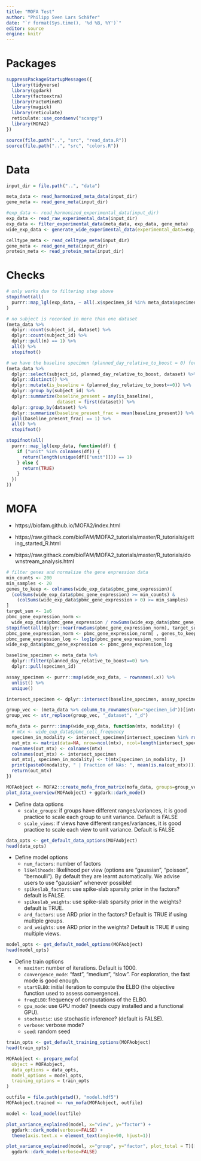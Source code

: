 ```yaml
---
title: "MOFA Test"
author: "Philipp Sven Lars Schäfer"
date: "`r format(Sys.time(), '%d %B, %Y')`"
editor: source
engine: knitr
---
```


# Packages

```r
suppressPackageStartupMessages({
  library(tidyverse)
  library(ggdark)
  library(factoextra)
  library(FactoMineR)
  library(magick)
  library(reticulate)
  reticulate::use_condaenv("scanpy")
  library(MOFA2)
})

source(file.path("..", "src", "read_data.R"))
source(file.path("..", "src", "colors.R"))
```

# Data

```r
input_dir = file.path("..", "data")
```

```r
meta_data <- read_harmonized_meta_data(input_dir)
gene_meta <- read_gene_meta(input_dir)

#exp_data <- read_harmonized_experimental_data(input_dir)
exp_data <- read_raw_experimental_data(input_dir)
exp_data <- filter_experimental_data(meta_data, exp_data, gene_meta)
wide_exp_data <- generate_wide_experimental_data(experimental_data=exp_data, impute=NULL)

celltype_meta <- read_celltype_meta(input_dir)
gene_meta <- read_gene_meta(input_dir)
protein_meta <- read_protein_meta(input_dir)
```

# Checks

```r
# only works due to filtering step above
stopifnot(all(
  purrr::map_lgl(exp_data, ~ all(.x$specimen_id %in% meta_data$specimen_id)))
)

# no subject is recorded in more than one dataset
(meta_data %>%
  dplyr::count(subject_id, dataset) %>%
  dplyr::count(subject_id) %>%
  dplyr::pull(n) == 1) %>%
  all() %>%
  stopifnot()

# we have the baseline specimen (planned_day_relative_to_boost = 0) for every subject
(meta_data %>%
  dplyr::select(subject_id, planned_day_relative_to_boost, dataset) %>%
  dplyr::distinct() %>%
  dplyr::mutate(is_baseline = (planned_day_relative_to_boost==0)) %>%
  dplyr::group_by(subject_id) %>%
  dplyr::summarize(baseline_present = any(is_baseline),
                   dataset = first(dataset)) %>%
  dplyr::group_by(dataset) %>%
  dplyr::summarize(baseline_present_frac = mean(baseline_present)) %>%
  pull(baseline_present_frac) == 1) %>%
  all() %>%
  stopifnot()

stopifnot(all(
  purrr::map_lgl(exp_data, function(df) {
    if ("unit" %in% colnames(df)) {
      return(length(unique(df[["unit"]])) == 1)
    } else {
      return(TRUE)
    }
  })
))
```

# MOFA

- https://biofam.github.io/MOFA2/index.html

- https://raw.githack.com/bioFAM/MOFA2_tutorials/master/R_tutorials/getting_started_R.html

- https://raw.githack.com/bioFAM/MOFA2_tutorials/master/R_tutorials/downstream_analysis.html

```r
# filter genes and normalize the gene expression data
min_counts <- 200
min_samples <- 20
genes_to_keep <- colnames(wide_exp_data$pbmc_gene_expression)[
  (colSums(wide_exp_data$pbmc_gene_expression) >= min_counts) &
    (colSums(wide_exp_data$pbmc_gene_expression > 0) >= min_samples)
]
target_sum <- 1e6
pbmc_gene_expression_norm <- 
  wide_exp_data$pbmc_gene_expression / rowSums(wide_exp_data$pbmc_gene_expression) * target_sum
stopifnot(all(dplyr::near(rowSums(pbmc_gene_expression_norm), target_sum, tol=0.1)))
pbmc_gene_expression_norm <- pbmc_gene_expression_norm[ , genes_to_keep]
pbmc_gene_expression_log <- log1p(pbmc_gene_expression_norm)
wide_exp_data$pbmc_gene_expression <- pbmc_gene_expression_log

baseline_specimen <- meta_data %>%
  dplyr::filter(planned_day_relative_to_boost==0) %>%
  dplyr::pull(specimen_id)

assay_specimen <- purrr::map(wide_exp_data, ~ rownames(.x)) %>% 
  unlist() %>% 
  unique()

intersect_specimen <- dplyr::intersect(baseline_specimen, assay_specimen)

group_vec <- (meta_data %>% column_to_rownames(var="specimen_id"))[intersect_specimen, ]$dataset
group_vec <- str_replace(group_vec, "_dataset", "_d")

mofa_data <- purrr::imap(wide_exp_data, function(mtx, modality) {
  # mtx <- wide_exp_data$pbmc_cell_frequency
  specimen_in_modality <- intersect_specimen[intersect_specimen %in% rownames(mtx)]
  out_mtx <- matrix(data=NA, nrow=ncol(mtx), ncol=length(intersect_specimen))
  rownames(out_mtx) <- colnames(mtx)
  colnames(out_mtx) <- intersect_specimen
  out_mtx[, specimen_in_modality] <- t(mtx[specimen_in_modality, ])
  print(paste0(modality, " | Fraction of NAs: ", mean(is.na(out_mtx))))
  return(out_mtx)
})

MOFAobject <- MOFA2::create_mofa_from_matrix(mofa_data, groups=group_vec)
plot_data_overview(MOFAobject) + ggdark::dark_mode()
```

- Define data options
  * `scale_groups`: if groups have different ranges/variances, it is good practice to scale each group to unit variance. Default is FALSE
  * `scale_views`: if views have different ranges/variances, it is good practice to scale each view to unit variance. Default is FALSE

```r
data_opts <- get_default_data_options(MOFAobject)
head(data_opts)
```

- Define model options
  * `num_factors`: number of factors
  * `likelihoods`: likelihood per view (options are “gaussian”, “poisson”, “bernoulli”). By default they are learnt automatically. We advise users to use “gaussian” whenever possible!
  * `spikeslab_factors`: use spike-slab sparsity prior in the factors? default is FALSE.
  * `spikeslab_weights`: use spike-slab sparsity prior in the weights? default is TRUE.
  * `ard_factors`: use ARD prior in the factors? Default is TRUE if using multiple groups.
  * `ard_weights`: use ARD prior in the weights? Default is TRUE if using multiple views.

```r
model_opts <- get_default_model_options(MOFAobject)
head(model_opts)
```

- Define train options
  * `maxiter`: number of iterations. Default is 1000.
  * `convergence_mode`: “fast”, “medium”, “slow”. For exploration, the fast mode is good enough.
  * `startELBO`: initial iteration to compute the ELBO (the objective function used to assess convergence).
  * `freqELBO`: frequency of computations of the ELBO.
  * `gpu_mode`: use GPU mode? (needs cupy installed and a functional GPU).
  * `stochastic`: use stochastic inference? (default is FALSE).
  * `verbose`: verbose mode?
  * `seed`: random seed

```r
train_opts <- get_default_training_options(MOFAobject)
head(train_opts)
```

```r
MOFAobject <- prepare_mofa(
  object = MOFAobject,
  data_options = data_opts,
  model_options = model_opts,
  training_options = train_opts
)
```

```r
outfile = file.path(getwd(), "model.hdf5")
MOFAobject.trained <- run_mofa(MOFAobject, outfile)
```

```r
model <- load_model(outfile)
```

```r
plot_variance_explained(model, x="view", y="factor") +
  ggdark::dark_mode(verbose=FALSE) +
  theme(axis.text.x = element_text(angle=90, hjust=1))
```

```r
plot_variance_explained(model, x="group", y="factor", plot_total = T)[[2]] +
  ggdark::dark_mode(verbose=FALSE)
```

